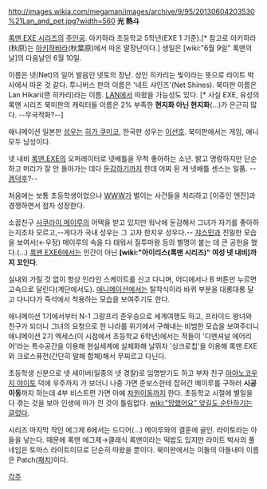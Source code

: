 http://images.wikia.com/megaman/images/archive/9/95/20130604203530%21Lan_and_pet.jpg?width=560
'''光 熱斗'''

[[록맨 EXE 시리즈]]의 [[주인공]]. 아키하라 초등학교 5학년(EXE 1 기준).[* 참고로 아키하라(秋原)는 [[아키하바라]](秋葉原)에서 따온 말장난이다.]
생일은 [wiki:"6월 9일" 록맨의 날]의 다음날인 6월 10일.

이름은 넷(Net)의 일어 발음인 넷토의 장난. 성인 히카리는 빛이라는 뜻으로 라이트 박사에서 따온 것 같다. 투니버스 판의 이름은 '네트 샤인즈'(Net Shines). 북미판 이름은 Lan Hikari(랜 히카리)라는 이름. [[LAN]]에서 따왔을 가능성도 있다. [* 사실 EXE, 유성의 록맨 시리즈 북미판의 캐릭터들 이름은 2% 부족한 '''현지화 아닌 현지화'''(…)가 은근히 많다. --무국적화?--]

애니메이션 일본판 [[성우]]는 [[히가 쿠미코]], 한국판 성우는 [[이선호]]. 북미판에서는 게임, 애니 모두 남성이다.

넷 내비 [[록맨.EXE]]의 오퍼레이터로 넷배틀을 무척 좋아하는 소년. 밝고 명랑하지만 단순하고 머리가 잘 안 돌아가는 데다 [[둔감]]하기까지 한데 어찌 된 게 넷배틀 센스는 일품. --[[겜덕후]]?--

처음에는 보통 초등학생이었으나 [[WWW]]가 벌이는 사건들을 처리하고 [이쥬인 엔잔]과 경쟁하면서 점차 성장한다.

소꿉친구 [[사쿠라이 메이루]]의 어택을 받고 있지만 워낙에 둔감해서 그녀가 자기를 좋아하는지조차 모르고,--게다가 국내 성우는 그 고자 한지우 성우다.-- [[쟈스민]]과 친밀한 모습을 보여서(←우정) 메이루의 속을 다 태워서 질투마왕 등의 별명이 붙는 데 큰 공헌을 했다.(...) [[록맨 EXE6]]에서는 인간이 아닌 '''[wiki:"아이리스(록맨 시리즈)" 여성 넷 내비]까지 꼬인다'''.

실내외 가릴 것 없이 항상 인라인 스케이트를 신고 다니며, 어디에서나 B 버튼만 누르면 고속으로 달린다(계단에서도). [[애니메이션]]에서는 탈착식이라 바퀴 부분을 대롱대롱 달고 다니다가 즉석에서 착용하는 모습을 보여주기도 한다.

애니메이션 1기에서부터 N-1 그랑프리 준우승으로 세계여행도 하고, 프라이드 왕녀와 친구가 되더니 그녀의 요청으로 한 나라를 위기에서 구해내는 비범한 모습을 보여주더니 애니메이션 2기 엑세스(이 시점에서 초등학교 6학년)에서는 적들이 '디멘셔널 에어리어'라는 특수공간을 이용해 현실세계에 실체화해 날뛰자 '싱크로칩'을 이용해 록맨.EXE와 크로스퓨전(간단히 말해 합체)해서 무찌르고 다닌다.

초등학생 신분으로 넷 세이버(일종의 넷 경찰)로 임명받기도 하고 부자 친구 [[아야노코우지 야이토]] 덕에 우주까지 가 보더니 나중 가면 준보스한테 잡혀간 메이루를 구하러 '''시공이동'''까지 하는데 4부 비스트편 가면 아예 [[차원이동]]까지 한다. 초등학교 시절에 별일을 다 겪는 것을 보아 인생에 마가 낀 것이 틀림없다. [[wiki:"망했어요" 앞길도 순탄하기는 글렀다]].

시리즈 마지막 작인 에그제 6에서는 드디어(…) 메이루와의 결혼에 골인. 라이토라는 아들을 낳는다. 때문에 록맨 에그제→클래식 록맨이라는 떡밥도 있지만 라이트 박사의 풀 네임은 토마스 라이트이므로 단순히 따왔을 뿐이다. 북미판에서는 이들의 아들내미 이름은 Patch([[패치]])이다.

[[각주]]
